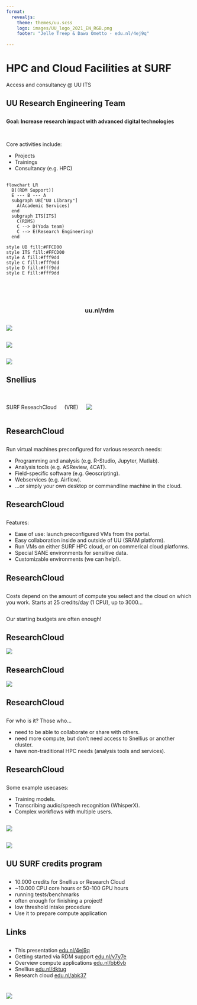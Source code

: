 ```yaml
--- 
format: 
  revealjs:
    theme: themes/uu.scss
    logo: images/UU_logo_2021_EN_RGB.png
    footer: "Jelle Treep & Dawa Ometto - edu.nl/4ej9q"
    
---
```


# HPC and Cloud Facilities at SURF {data-background-color="#FFCD00"}

Access and consultancy @ UU ITS

## UU Research Engineering Team

::: {style="text-align: left; margin-top: 2em"}
**Goal: Increase research impact with advanced digital technologies**

<br>

Core activities include:

- Projects
- Trainings
- Consultancy (e.g. HPC)
:::

##
```mermaid
flowchart LR
  B((RDM Support))
  E --- B --- A
  subgraph UB["UU Library"]
    A(Academic Services)
  end
  subgraph ITS[ITS]
    C(RDMS)
    C --> D(Yoda team)
    C --> E(Research Engineering)
  end

style UB fill:#FFCD00
style ITS fill:#FFCD00
style A fill:#fff9dd
style C fill:#fff9dd
style D fill:#fff9dd
style E fill:#fff9dd
```

::: {style="text-align: center; margin-top: 6em"}
### uu.nl/rdm
:::

##
![](images/what-is-surf.png)

##
![](images/surf-portfolio.png)

##
![](images/compute-services.png)

## Snellius





# {data-background-color="#FFCD00"}

:::::::::::::: {.columns}

::: {.subtitle}

SURF ReseachCloud

:::
(VRE)

![](images/researchcloud.jpg){fig-align="center"}
:::


## ResearchCloud
::: {style="text-align: left; margin-top: 2em"}
Run virtual machines preconfigured for various research needs:

- Programming and analysis (e.g. R-Studio, Jupyter, Matlab).
- Analysis tools (e.g. ASReview, 4CAT).
- Field-specific software (e.g. Geoscripting).
- Webservices (e.g. Airflow).
- ...or simply your own desktop or commandline machine in the cloud.
:::

## ResearchCloud
::: {style="text-align: left; margin-top: 2em"}
Features:

- Ease of use: launch preconfigured VMs from the portal.
- Easy collaboration inside and outside of UU (SRAM platform).
- Run VMs on either SURF HPC cloud, or on commerical cloud platforms.
- Special SANE environments for sensitive data.
- Customizable environments (we can help!).
:::

## ResearchCloud
::: {style="text-align: left; margin-top: 2em"}
Costs depend on the amount of compute you select and the cloud on which you work. Starts at 25 credits/day (1 CPU), up to 3000...
:::

::: {style="text-align: left; margin-top: 2em"}
Our starting budgets are often enough!
:::


## ResearchCloud

![](images/clouds.png)

## ResearchCloud

![](images/clouds.png)


## ResearchCloud
::: {style="text-align: left; margin-top: 2em"}
For who is it? Those who...

- need to be able to collaborate or share with others.
- need more compute, but don't need access to Snellius or another cluster.
- have non-traditional HPC needs (analysis tools and services).

:::

## ResearchCloud
::: {style="text-align: left; margin-top: 2em"}

Some example usecases:

- Training models.
- Transcribing audio/speech recognition (WhisperX).
- Complex workflows with multiple users.

:::

##

![](images/surf-where-to-go.png)

## 

![](images/funding-for-compute.png)

## UU SURF credits program

::: {style="text-align: left; margin-top: 2em"}
- 10.000 credits for Snellius or Research Cloud
- ~10.000 CPU core hours or 50-100 GPU hours
- running tests/benchmarks
- often enough for finishing a project!
- low threshold intake procedure
- Use it to prepare compute application
:::

## Links

::: {style="text-align: left; margin-top: 2em"}
- This presentation [edu.nl/4ej9q](https://edu.nl/4ej9q)
- Getting started via RDM support [edu.nl/v7y7e](https://edu.nl/v7y7e)
- Overview compute applications [edu.nl/bb6vb](https://edu.nl/bb6vb)
- Snellius [edu.nl/dktug](https://edu.nl/dktug)
- Research cloud [edu.nl/abk37](https://edu.nl/abk37)
:::


# {data-background-color="#FFCD00"}

![](images/UU_logo_2021_EN_RGB_payoff.png)